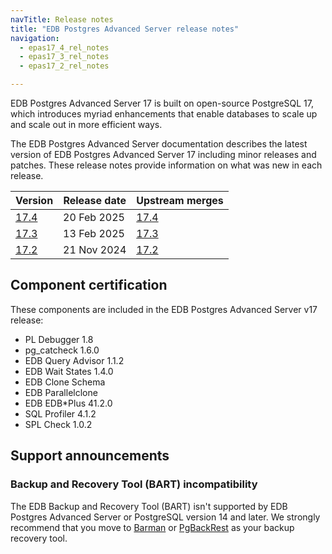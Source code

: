 ```yaml
---
navTitle: Release notes
title: "EDB Postgres Advanced Server release notes"
navigation:
  - epas17_4_rel_notes
  - epas17_3_rel_notes
  - epas17_2_rel_notes

---
```


EDB Postgres Advanced Server 17 is built on open-source PostgreSQL 17, which introduces myriad enhancements that enable databases to scale up and scale out in more efficient ways. 

The EDB Postgres Advanced Server documentation describes the latest version of EDB Postgres Advanced Server 17 including minor releases and patches. These release notes provide information on what was new in each release. 

| Version                    | Release date | Upstream merges                                              |
|----------------------------|--------------|--------------------------------------------------------------|
| [17.4](epas17_4_rel_notes) | 20 Feb 2025  | [17.4](https://www.postgresql.org/docs/17/release-17-4.html) |
| [17.3](epas17_3_rel_notes) | 13 Feb 2025  | [17.3](https://www.postgresql.org/docs/17/release-17-3.html) |
| [17.2](epas17_2_rel_notes) | 21 Nov 2024  | [17.2](https://www.postgresql.org/docs/17/release-17-2.html) |

## Component certification

These components are included in the EDB Postgres Advanced Server v17 release:

-   PL Debugger 1.8
-   pg_catcheck 1.6.0
-   EDB Query Advisor 1.1.2
-   EDB Wait States 1.4.0
-   EDB Clone Schema
-   EDB Parallelclone
-   EDB EDB*Plus 41.2.0
-   SQL Profiler 4.1.2
-   SPL Check 1.0.2

## Support announcements

### Backup and Recovery Tool (BART) incompatibility

The EDB Backup and Recovery Tool (BART) isn't supported by EDB Postgres Advanced Server or PostgreSQL version 14 and later. We strongly recommend that you move to [Barman](/supported-open-source/barman/) or [PgBackRest](/supported-open-source/pgbackrest/) as your backup recovery tool. 